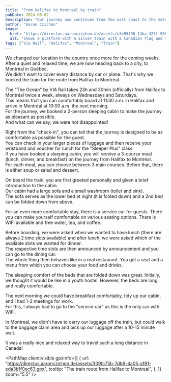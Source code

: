 ```yaml
---
title: "From Halifax to Montreal by train"
pubDate: 2024-08-02
description: "Our journey now continues from the east coast to the metropolis of Montreal. We travel by train."
author: "Aaron Czichon"
image:
  href: "https://directus.aaronczichon.de/assets/e3e95498-14ba-425f-956c-27b219f2e3e3.jpg?quality=70&width=1600"
  alt: "shows a platform with a silver train with a Canadian flag and the text VIA Rail Canada."
tags: ["Via Rail", "Halifax", "Montreal", "Train"]
---
```



We changed our location in the country once more for the coming weeks.  
After a quiet and relaxed time, we are now heading back to a city, to Montréal in Québec.  
We didn't want to cover every distance by car or plane. That's why we booked the train for the route from Halifax to Montréal.

The "The Ocean" by VIA Rail takes 23h and 30min (officially) from Halifax to Montréal twice a week, always on Wednesdays and Saturdays.  
This means that you can comfortably board at 11:30 a.m. in Halifax and arrive in Montréal at 10:00 a.m. the next morning.  
For the journey, we booked a 2-person sleeping cabin to make the journey as pleasant as possible.  
And what can we say, we were not disappointed!

Right from the "check-in", you can tell that the journey is designed to be as comfortable as possible for the guest.  
You can check in your larger pieces of luggage and then receive your wristband and voucher for lunch for the "Sleeper Plus" class.  
If you have booked a sleeping cabin, you will receive a 3-course meal (lunch, dinner, and breakfast) on the journey from Halifax to Montréal.  
For each meal, you can choose between 3 main courses. Before that, there is either soup or salad and dessert.

On board the train, you are first greeted personally and given a brief introduction to the cabin.  
Our cabin had a large sofa and a small washroom (toilet and sink).  
The sofa serves as the lower bed at night (it is folded down) and a 2nd bed can be folded down from above.

For an even more comfortable stay, there is a service car for guests. There you can make yourself comfortable on various seating options. There is WiFi available and free water, tea, and coffee.

<DirectusGallery folderName="31 Train to Montreal" />

Before boarding, we were asked when we wanted to have lunch (there are always 2 time slots available) and after lunch, we were asked which of the available slots we wanted for dinner.  
The respective time slots are then announced by announcement and you can go to the dining car.  
The whole thing then behaves like in a real restaurant. You get a seat and a menu from which you can choose your food and drinks.

The sleeping comfort of the beds that are folded down was great. Initially, we thought it would be like in a youth hostel. However, the beds are long and really comfortable.

The next morning we could have breakfast comfortably, tidy up our cabin, and I had 1-2 meetings for work.  
For this, I always had to go to the "service car" as this is the only car with WiFi.

In Montreal, we didn't have to carry our luggage off the train, but could walk to the baggage claim area and pick up our luggage after a 10-15 minute wait.

It was a really nice and relaxed way to travel such a long distance in Canada!

<PathMap
  client:visible
  gpxInfo={[
    {
      url: "https://directus.aaronczichon.de/assets/309fc75b-7db6-4a05-af81-eda3b1f0ec63.gpx",
      tooltip: "The train route from Halifax to Montreal",
    },
  ]}
  zoom="5.5"
/>
